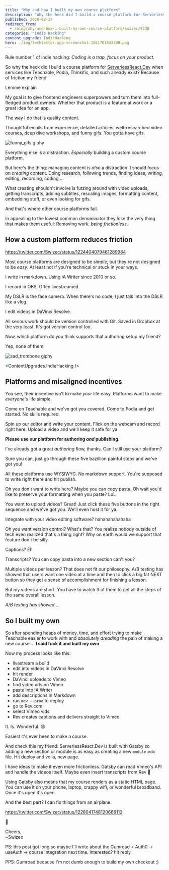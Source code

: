 ```yaml
---
title: "Why and how I built my own course platform"
description: "Why the heck did I build a course platform for ServerlessReact.Dev when services like Teachable, Podia, Thinkific, and such already exist? Because of friction my friend."
published: 2020-02-14
redirect_from:
  - /blog/why-and-how-i-built-my-own-course-platform/swizec/9330
categories: "Indie Hacking"
content_upgrade: IndieHacking
hero: ./img/techletter.app-screenshot-1581701543300.png
---
```


Rule number 1 of indie hacking: _Coding is a trap, focus on your product._

So why the heck did I build a course platform for [ServerlessReact.Dev](https://serverlessreact.dev) when services like Teachable, Podia, Thinkific, and such already exist? Because of friction my friend.

Lemme explain

My goal is to give frontend engineers superpowers and turn them into full-fledged product owners. Whether that product is a feature at work or a great idea for an app.

The way I do that is quality content.

Thoughtful emails from experience, detailed articles, well-researched video courses, deep dive workshops, and funny gifs. You gotta have gifs.

![funny_gifs giphy](./img/media-110F1JFzWKtiA8-giphy.gif)

Everything else is a distraction. _Especially_ building a custom course platform.

But here's the thing: managing content is _also_ a distraction. I should focus on _creating_ content. Doing research, following trends, finding ideas, writing, editing, recording, coding ...

What creating shouldn't involve is futzing around with video uploads, getting transcripts, adding subtitles, rescaling images, formatting content, embedding stuff, or even looking for gifs.

And that's where other course platforms fail.

In appealing to the lowest common denominator they lose the very thing that makes them useful: Removing work, _being frictionless_.

## How a custom platform reduces friction

https://twitter.com/Swizec/status/1224404079461289984

Most course platforms are designed to be _simple_, but they're not designed to be _easy_. At least not if you're technical or stuck in your ways.

I write in markdown. Using iA Writer since 2010 or so.

I record in OBS. Often livestreamed.

My DSLR is the face camera. When there's no code, I just talk into the DSLR like a vlog.

I edit videos in DaVinci Resolve.

All serious work should be version controlled with Git. Saved in Dropbox at the very least. It's got version control too.

Now, which platform do you think supports that authoring setup my friend?

Yep, none of them.

![sad_trombone giphy](./img/media-mbPqOzyASJzB6-giphy.gif)

<ContentUpgrades.IndieHacking />

## Platforms and misaligned incentives

You see, their incentive isn't to make _your_ life easy. Platforms want to make _everyone_'s life simple.

Come on Teachable and we've got you covered. Come to Podia and get started. No skills required.

Spin up our editor and write your content. Flick on the webcam and record right here. Upload a video and we'll keep it safe for ya.

**Please use our platform for authoring _and_ publishing.**

I've already got a great _authoring_ flow, thanks. Can I still use your platform?

Sure you can, just go through these five bazillion painful steps and we've got you!

All these platforms use WYSIWYG. No markdown support. You're supposed to write right there and hit publish.

Oh you don't want to write here? Maybe you can copy pasta. Oh wait you'd like to preserve your formatting when you paste? LoL

You want to upload videos? Great! Just click these five buttons in the right sequence and we've got you. We'll even host it for ya.

Integrate with your video editing software? hahahahahahaha

Oh you want version control? What's that? You realize nobody outside of tech even realized that's a thing right? Why on earth would we support that feature don't be silly.

Captions? Eh

Transcripts? You can copy pasta into a new section can't you?

Multiple videos per lesson? That does not fit our philosophy. A/B testing has showed that users want one video at a time and then to click a big fat NEXT button so they get a sense of accomplishment for finishing a lesson.

But my videos are short. You have to watch 3 of them to get all the steps of the same overall lesson.

_A/B testing has showed_ ...

## So I built my own

So after spending heaps of money, time, and effort trying to make Teachable easier to work with and _absolutely dreading_ the pain of making a new course ... **I said fuck it and built my own**

Now my process looks like this:

- livestream a build
- edit into videos in DaVinci Resolve
- hit render
- DaVinci uploads to Vimeo
- find video urls on Vimeo
- paste into iA Writer
- add descriptions in Markdown
- run `now --prod` to deploy
- go to Rev.com
- select Vimeo vids
- Rev creates captions and delivers straight to Vimeo

It. Is. Wonderful. 😍

Easiest it's ever been to make a course.

And check this my friend: ServerlessReact.Dev is built with Gatsby so adding a new section or module is as easy as creating a new `module.mdx` file. Hit deploy and voila, new page.

I have ideas to make it even more frictionless. Gatsby can read Vimeo's API and handle the videos itself. Maybe even insert transcripts from Rev 🤔

Using Gatsby also means that my course renders as a static HTML page. You can use it on your phone, laptop, crappy wifi, or wonderful broadband. Once it's open it's open.

And the best part? I can fix things from an airplane.

https://twitter.com/Swizec/status/1228041748120666112

🤘

Cheers,  
~Swizec

PS: this post got long so maybe I'll write about the Gumroad-> Auth0 -> useAuth -> course integration next time. Interested? hit reply

PPS: Gumroad because I'm not dumb enough to build my own checkout ;)
